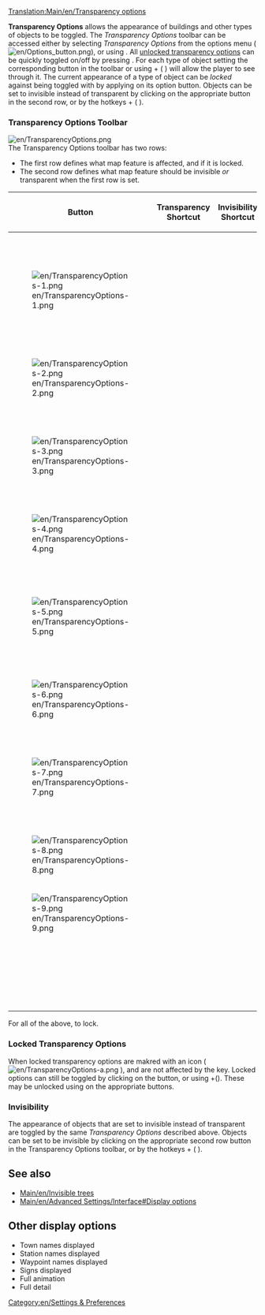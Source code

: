 [[Translation:Main/en/Transparency options]]{{en/-}}{{en/Table of contents}}

'''Transparency Options''' allows the appearance of buildings and other types of objects to be toggled. The ''Transparency Options'' toolbar can be accessed either by selecting ''Transparency Options'' from the options menu ([[File:en/Options button.png]]), or using {{keypress|ctrl|X}}. All [[Archive/en/Snow Cat/Transparency Options#Locked Transparency Options|unlocked transparency options]] can be quickly toggled on/off by pressing {{keypress|X}}. 
For each type of object setting the corresponding button in the toolbar or using {{keypress|ctrl}} + ( {{keypress|1|9|6=&nbsp;to&nbsp;}} ) will allow the player to see through it. The current appearance of a type of object can be ''locked'' against being toggled with {{keypress|X}} by applying {{keypress|ctrl|click}} on its option button. Objects can be set to invisible instead of transparent by clicking on the appropriate button in the second row, or by the hotkeys {{keypress|shift|ctrl}} + ( {{keypress|1|9||||&nbsp;to&nbsp;}} ).

===Transparency Options Toolbar===
[[File:en/TransparencyOptions.png]]<br>
The Transparency Options toolbar has two rows:
*The first row defines what map feature is affected, and if it is locked.
*The second row defines what map feature should be invisible ''or'' transparent when the first row is set.

{| {{en/Wikitable}}
|- style="background:#efefef"
!width='''46'''|Button
!Transparency Shortcut
!Invisibility Shortcut
!Description
|-
|[[File:en/TransparencyOptions-1.png]]
|{{keypress|ctrl|1|6=&#32;+&#32;}}
|{{keypress|shift|ctrl|1}}
|Toggle transparency for station signs. (appears as 'Transparent station signs' in options menu)
|-
|[[File:en/TransparencyOptions-2.png]]
|{{keypress|ctrl|2|6=&#32;+&#32;}}
|{{keypress|shift|ctrl|2}}
|Toggle transparency for trees.
|-
|[[File:en/TransparencyOptions-3.png]]
|{{keypress|ctrl|3|6=&#32;+&#32;}}
|{{keypress|shift|ctrl|3}}
|Toggle transparency for houses. (appears as 'Transparent buildings' in options menu)
|-
|[[File:en/TransparencyOptions-4.png]]
|{{keypress|ctrl|4|6=&#32;+&#32;}}
|{{keypress|shift|ctrl|4}}
|Toggle transparency for industries.
|-
|[[File:en/TransparencyOptions-5.png]]
|{{keypress|ctrl|5|6=&#32;+&#32;}}
|{{keypress|shift|ctrl|5}}
|Toggle transparency for buildings of road and railroad lines, like stations, depots and waypoints.
|-
|[[File:en/TransparencyOptions-6.png]]
|{{keypress|ctrl|6|6=&#32;+&#32;}}
|{{keypress|shift|ctrl|6}}
|Toggle transparency for bridges.
|-
|[[File:en/TransparencyOptions-7.png]]
|{{keypress|ctrl|7|6=&#32;+&#32;}}
|{{keypress|shift|ctrl|7}}
|Toggle transparency for structures like lighthouses and antennas.
|-
|[[File:en/TransparencyOptions-8.png]]
|{{keypress|ctrl|8|6=&#32;+&#32;}}
|{{keypress|shift|ctrl|8}}
|Toggle transparency for catenary.
|-
|[[File:en/TransparencyOptions-9.png]]
|{{keypress|ctrl|9|6=&#32;+&#32;}}
|{{keypress|shift|ctrl|9}}
|Toggle transparency for loading indicators.
|-
|
|{{keypress|X}}
|
|Toggle transparency if unlocked for all of the above.
|}
For all of the above, {{keypress|ctrl|click}} to lock.

===Locked Transparency Options===
When locked transparency options are makred with an icon ( [[File:en/TransparencyOptions-a.png]] ), and are not affected by the {{keypress|X}} key. Locked options can still be toggled by clicking on the button, or using {{keypress|ctrl}}+({{keypress|1|9|6=&nbsp;to&nbsp;}}). These may be unlocked using {{keypress|ctrl|click}} on the appropriate buttons.

===Invisibility===
The appearance of objects that are set to invisible instead of transparent are toggled by the same ''Transparency Options'' described above. Objects can be set to be invisible by clicking on the appropriate second row button in the Transparency Options toolbar, or by the hotkeys {{keypress|shift|ctrl}} + ( {{keypress|1|9|6=&nbsp;to&nbsp;}} ).

{{en/Note|The in game description refers to the primary set (first row) of options as toggling ''transparency''. <br \>
This can be confusing as setting the corresponding secondary (second row) option substitutes ''invisibility'' for effect. It would be accuracte to say that the primary set of options always toggles ''opacity'', and the secondary set toggles the degree of transparancy.<br \>opacity &or; { transparency &or; invisibility }<br \> For consistency the in-game language is preferred.}}

==See also==
*[[Main/en/Invisible trees]]
*[[Main/en/Advanced Settings/Interface#Display options]]

==Other display options==
{{en/Expand|}}
<!-- needs to be moved into own article? -->
*Town names displayed
*Station names displayed
*Waypoint names displayed
*Signs displayed
*Full animation
*Full detail

[[Category:en/Settings & Preferences]]